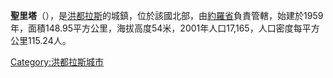 '''聖里塔'''（{{lang-es|Santa Rita}}），是[[洪都拉斯|洪都拉斯]]的城鎮，位於該國北部，由[[約羅省|約羅省]]負責管轄，始建於1959年，面積148.95平方公里，海拔高度54米，2001年人口17,165，人口密度每平方公里115.24人。

{{Coord|15|12|N|87|53|W|source:itwiki_region:HN|display=title}}

{{Honduras-geo-stub}}
[[Category:洪都拉斯城市|Category:洪都拉斯城市]]